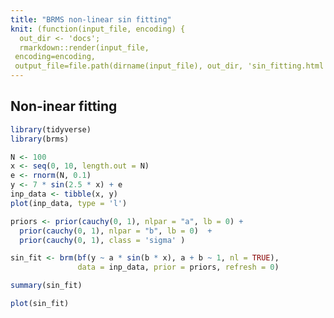 ```yaml
---
title: "BRMS non-linear sin fitting"
knit: (function(input_file, encoding) {
  out_dir <- 'docs';
  rmarkdown::render(input_file,
 encoding=encoding,
 output_file=file.path(dirname(input_file), out_dir, 'sin_fitting.html'))})
---
```


## Non-inear fitting

```r
library(tidyverse)
library(brms)

N <- 100
x <- seq(0, 10, length.out = N)
e <- rnorm(N, 0.1)
y <- 7 * sin(2.5 * x) + e
inp_data <- tibble(x, y)
plot(inp_data, type = 'l')

priors <- prior(cauchy(0, 1), nlpar = "a", lb = 0) +
  prior(cauchy(0, 1), nlpar = "b", lb = 0)  +
  prior(cauchy(0, 1), class = 'sigma' )

sin_fit <- brm(bf(y ~ a * sin(b * x), a + b ~ 1, nl = TRUE),
               data = inp_data, prior = priors, refresh = 0)

summary(sin_fit)

plot(sin_fit)
```
